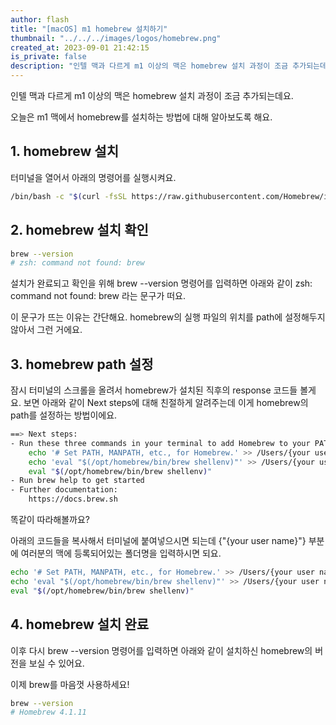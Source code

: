 ```yaml
---
author: flash
title: "[macOS] m1 homebrew 설치하기"
thumbnail: "../../../images/logos/homebrew.png"
created_at: 2023-09-01 21:42:15
is_private: false
description: "인텔 맥과 다르게 m1 이상의 맥은 homebrew 설치 과정이 조금 추가되는데요. 오늘은 m1 맥에서 homebrew를 설치하는 방법에 대해 알아보도록 해요."
---
```


인텔 맥과 다르게 m1 이상의 맥은 homebrew 설치 과정이 조금 추가되는데요.

오늘은 m1 맥에서 homebrew를 설치하는 방법에 대해 알아보도록 해요.

## 1. homebrew 설치

터미널을 열어서 아래의 명령어를 실행시켜요.

```bash
/bin/bash -c "$(curl -fsSL https://raw.githubusercontent.com/Homebrew/install/HEAD/install.sh)"
```

## 2. homebrew 설치 확인

```bash
brew --version
# zsh: command not found: brew
```

설치가 완료되고 확인을 위해 brew --version 명령어를 입력하면 아래와 같이 zsh: command not found: brew 라는 문구가 떠요.

이 문구가 뜨는 이유는 간단해요. homebrew의 실행 파일의 위치를 path에 설정해두지 않아서 그런 거에요.

## 3. homebrew path 설정

잠시 터미널의 스크롤을 올려서 homebrew가 설치된 직후의 response 코드들 볼게요.
보면 아래와 같이 Next steps에 대해 친절하게 알려주는데 이게 homebrew의 path를 설정하는 방법이에요.

```bash
==> Next steps:
- Run these three commands in your terminal to add Homebrew to your PATH:
    echo '# Set PATH, MANPATH, etc., for Homebrew.' >> /Users/{your user name}/.zprofile
    echo 'eval "$(/opt/homebrew/bin/brew shellenv)"' >> /Users/{your user name}/.zprofile
    eval "$(/opt/homebrew/bin/brew shellenv)"
- Run brew help to get started
- Further documentation:
    https://docs.brew.sh
```

똑같이 따라해볼까요?

아래의 코드들을 복사해서 터미널에 붙여넣으시면 되는데 {"{your user name}"} 부분에 여러분의 맥에 등록되어있는 폴더명을 입력하시면 되요.

```bash
echo '# Set PATH, MANPATH, etc., for Homebrew.' >> /Users/{your user name}/.zprofile
echo 'eval "$(/opt/homebrew/bin/brew shellenv)"' >> /Users/{your user name}/.zprofile
eval "$(/opt/homebrew/bin/brew shellenv)"
```

## 4. homebrew 설치 완료

이후 다시 brew --version 명령어를 입력하면 아래와 같이 설치하신 homebrew의 버전을 보실 수 있어요.

이제 brew를 마음껏 사용하세요!

```bash
brew --version
# Homebrew 4.1.11
```